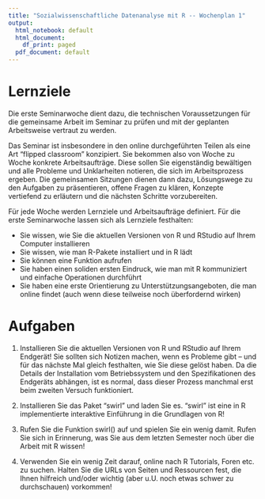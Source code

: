 ```yaml
---
title: "Sozialwissenschaftliche Datenanalyse mit R -- Wochenplan 1"
output:
  html_notebook: default
  html_document:
    df_print: paged
  pdf_document: default
---
```


# Lernziele 

Die erste Seminarwoche dient dazu, die technischen Voraussetzungen für die gemeinsame Arbeit im Seminar zu prüfen und mit der geplanten Arbeitsweise vertraut zu werden. 

Das Seminar ist insbesondere in den online durchgeführten Teilen als eine Art "flipped classroom" konzipiert. Sie bekommen also von Woche zu Woche konkrete Arbeitsaufträge. Diese sollen Sie eigenständig bewältigen und alle Probleme und Unklarheiten notieren, die sich im Arbeitsprozess ergeben. Die gemeinsamen Sitzungen dienen dann dazu, Lösungswege zu den Aufgaben zu präsentieren, offene Fragen zu klären, Konzepte vertiefend zu erläutern und die nächsten Schritte vorzubereiten. 

Für jede Woche werden Lernziele und Arbeitsaufträge definiert. Für die erste Seminarwoche lassen sich als Lernziele festhalten: 

- Sie wissen, wie Sie die aktuellen Versionen von R und RStudio auf Ihrem Computer installieren
- Sie wissen, wie man R-Pakete installiert und in R lädt
- Sie können eine Funktion aufrufen
- Sie haben einen soliden ersten Eindruck, wie man mit R kommuniziert und einfache Operationen durchführt
- Sie haben eine erste Orientierung zu Unterstützungsangeboten, die man online findet (auch wenn diese teilweise noch überfordernd wirken)

# Aufgaben 

1) Installieren Sie die aktuellen Versionen von R und RStudio auf Ihrem Endgerät! Sie sollten sich Notizen machen, wenn es Probleme gibt -- und für das nächste Mal gleich festhalten, wie Sie diese gelöst haben. Da die Details der Installation vom Betriebssystem und den Spezifikationen des Endgeräts abhängen, ist es normal, dass dieser Prozess manchmal erst beim zweiten Versuch funktioniert. 

2) Installieren Sie das Paket "swirl" und laden Sie es. "swirl" ist eine in R implementierte interaktive Einführung in die Grundlagen von R!

3) Rufen Sie die Funktion swirl() auf und spielen Sie ein wenig damit. Rufen Sie sich in Erinnerung, was Sie aus dem letzten Semester noch über die Arbeit mit R wissen!

4) Verwenden Sie ein wenig Zeit darauf, online nach R Tutorials, Foren etc. zu suchen. Halten Sie die URLs von Seiten und Ressourcen fest, die Ihnen hilfreich und/oder wichtig (aber u.U. noch etwas schwer zu durchschauen) vorkommen!
